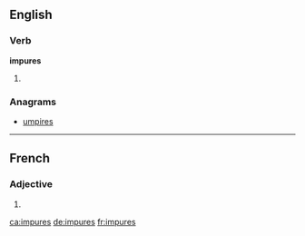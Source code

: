 ==English==

===Verb===
'''impures'''

# {{en-third-person singular of|impure}}

===Anagrams===
* [[umpires#English|umpires]]

----

==French==

===Adjective===
{{fr-adj-form}}

# {{form of|feminine plural|impur|lang=fr}}

[[ca:impures]]
[[de:impures]]
[[fr:impures]]